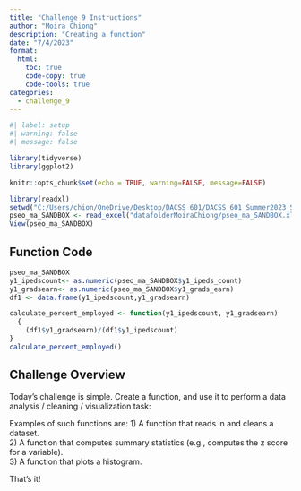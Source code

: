 ```yaml
---
title: "Challenge 9 Instructions"
author: "Moira Chiong"
description: "Creating a function"
date: "7/4/2023"
format:
  html:
    toc: true
    code-copy: true
    code-tools: true
categories:
  - challenge_9
---
```


```r
#| label: setup
#| warning: false
#| message: false

library(tidyverse)
library(ggplot2)

knitr::opts_chunk$set(echo = TRUE, warning=FALSE, message=FALSE)
```


```r

library(readxl)
setwd("C:/Users/chion/OneDrive/Desktop/DACSS 601/DACSS_601_Summer2023_Sec1/posts")
pseo_ma_SANDBOX <- read_excel("datafolderMoiraChiong/pseo_ma_SANDBOX.xlsx")
View(pseo_ma_SANDBOX)
```

## Function Code
```r
pseo_ma_SANDBOX
y1_ipedscount<- as.numeric(pseo_ma_SANDBOX$y1_ipeds_count)
y1_gradsearn<- as.numeric(pseo_ma_SANDBOX$y1_grads_earn)
df1 <- data.frame(y1_ipedscount,y1_gradsearn)
```

```r
calculate_percent_employed <- function(y1_ipedscount, y1_gradsearn)
  {
    (df1$y1_gradsearn)/(df1$y1_ipedscount)
}
calculate_percent_employed()
```




## Challenge Overview

Today's challenge is simple. Create a function, and use it to perform a data analysis / cleaning / visualization task:

Examples of such functions are:
1) A function that reads in and cleans a dataset.  
2) A function that computes summary statistics (e.g., computes the z score for a variable).  
3) A function that plots a histogram.  

That's it!








